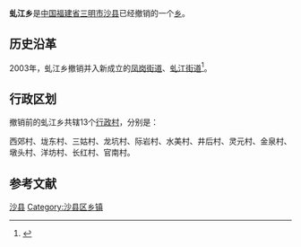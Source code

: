 {{中国乡级行政区
| 行政区全称 = 虬江乡
| 景观照片文件名 =
| 景观照片描述 =
| 汉语拼音 =
| 通用拼音 =
| 注音符號 =
| 其它标音类型1 =
| 其它标音1 =
| 其它标音类型2 =
| 其它标音2 =
| 其它语言类型1 =
| 其它语言地名1 =
| 其它语言类型2 =
| 其它语言地名2 =
| 上级行政区 = [[福建省|福建省]][[三明市|三明市]][[沙县|沙县]]
| 行政区类别 = [[乡|乡]]
| 行政区划代码 =
| 地理坐标 =
| 总面积 =
| 户籍人口 =
| 户籍人口年份 =
| 常住人口 =
| 常住人口年份 =
| 人口密度 =
| 行政区划 =
| 官方网站 =
| 政府驻地 =
| 邮政编码 =
| 毗邻行政区 =
| 位置图文件名 =
| 位置图描述 =
}}
'''虬江乡'''是[[中华人民共和国|中国]][[福建省|福建省]][[三明市|三明市]][[沙县|沙县]]已经撤销的一个[[乡|乡]]。

== 历史沿革 ==
2003年，虬江乡撤销并入新成立的[[凤岗街道|凤岗街道]]、[[虬江街道|虬江街道]]<ref>{{cite web|author=福建省人民政府|title=福建省人民政府关于沙县撤销凤岗镇、虬江乡和琅口镇设立凤岗、虬江街道办事处的批复|url=http://www.fujian.gov.cn/zfxxgkl/xxgkml/jgzz/mzcjbzzc/200805/t20080504_67862.htm|accessdate=2011-11-23|date=2003-08-25|year=2003}}{{dead link|date=2018年1月 |bot=InternetArchiveBot |fix-attempted=yes }}</ref>。

== 行政区划 ==

撤销前的虬江乡共辖13个[[行政村|行政村]]，分别是：

西郊村、垅东村、三姑村、龙坑村、际岩村、水美村、井后村、灵元村、金泉村、墩头村、洋坊村、长红村、官南村。

== 参考文献 ==
{{Reflist}}

{{沙县行政区划}}
{{福建小作品}}
[[Category:三明街道_(行政区划)|沙县]]
[[Category:沙县区乡镇|Category:沙县区乡镇]]